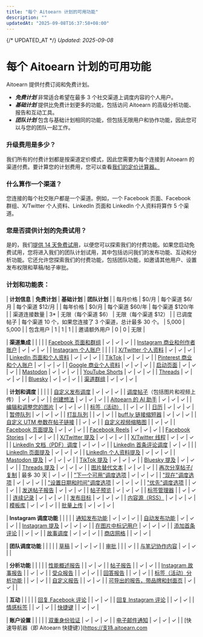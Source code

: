 ```yaml
---
title: "每个 Aitoearn 计划的可用功能"
description: ""
updatedAt: "2025-09-08T16:37:58+08:00"
---
```

{/* UPDATED_AT */}
_Updated: 2025-09-08_

# 每个 Aitoearn 计划的可用功能

Aitoearn 提供付费订阅和免费计划。

- ***免费计划*** 非常适合希望在最多 3 个社交渠道上调度内容的个人用户。
- ***基础计划*** 提供比免费计划更多的功能，包括访问 Aitoearn 的高级分析功能、报告和互动工具。
- ***团队计划*** 包含与基础计划相同的功能，但包括无限用户和协作功能，因此您可以与您的团队一起工作。

### 升级费用是多少？

我们所有的付费计划都是按渠道定价模式，因此您需要为每个连接到 Aitoearn 的渠道付费。要计算您的计划费用，您可以查看[我们的定价计算器。](http://aitoearn.com/定价)

### 什么算作一个渠道？

您连接的每个社交账户都是一个渠道。例如，一个 Facebook 页面、Facebook 群组、X/Twitter 个人资料、LinkedIn 页面和 LinkedIn 个人资料将算作 5 个渠道。

### 您是否提供计划的免费试用？

是的，我们[提供 14 天免费试用](https://支持.aitoearn.com//支持.aitoearn.com/article/549-information-about-免费-trials)，以便您可以探索我们的付费功能。如果您启动免费试用，您将进入我们的团队计划试用，其中包括访问我们的发布功能、互动和分析功能。它还允许您探索我们的付费功能，包括团队功能，如邀请其他用户、设置发布权限和草稿/帖子审批。

### 计划和功能表：

| **计划信息** | **免费计划** | **基础计划** | **团队计划** |
| 每月价格 | $0/月 | 每个渠道 $6/月 | 每个渠道 $12/月 |
| 每年价格 | $0/月 | 每个渠道 $60/年 | 每个渠道 $120/年 |
| 渠道连接数量 | 3* | 无限（每个渠道 $6） | 无限（每个渠道 $12） |
| 已调度帖子 | 每个渠道 10 个，如果您连接了 3 个渠道，总计最多 30 个。 | 5,000 | 5,000 |
| 包含用户 | 1 | 1 | 1 |
| 邀请额外用户 | 0 | 0 | 无限 |

| **渠道集成** | | | |
| [Facebook 页面和群组](https://aitoearn.帮助scoutdocs.com/article/555-using-Facebook-与-aitoearn) | ✓ | ✓ | ✓ |
| [Instagram 商业和创作者账户](https://支持.aitoearn.com//支持.aitoearn.com/article/554-using-Instagram-与-aitoearn) | ✓ | ✓ | ✓ |
| [Instagram 个人账户](https://支持.aitoearn.com//支持.aitoearn.com/article/554-using-Instagram-与-aitoearn) | | | |
| [X/Twitter 个人资料](https://aitoearn.帮助scoutdocs.com/article/561-using-Twitter-与-aitoearn) | ✓ | ✓ | ✓ |
| [LinkedIn 页面和个人资料](https://aitoearn.帮助scoutdocs.com/article/560-using-链接edIn-与-aitoearn) | ✓ | ✓ | ✓ |
| [TikTok](https://支持.aitoearn.com//支持.aitoearn.com/article/559-using-TikTok-与-aitoearn) | ✓ | ✓ | ✓ |
| [Pinterest 商业和个人账户](https://aitoearn.帮助scoutdocs.com/article/558-using-Pinterest-与-aitoearn) | ✓ | ✓ | ✓ |
| [Google 商业个人资料](https://aitoearn.帮助scoutdocs.com/article/557-using-google-business-个人资料s-与-aitoearn) | ✓ | ✓ | ✓ |
| [启动页面](https://aitoearn.帮助scoutdocs.com/article/664-using-启动-page-与-aitoearn) | ✓ | ✓ | ✓ |
| [Mastodon](https://aitoearn.帮助scoutdocs.com/article/563-using-mastodon-与-aitoearn) | ✓ | ✓ | ✓ |
| [YouTube Shorts](https://支持.aitoearn.com//支持.aitoearn.com/article/562-using-您Tube-shorts-与-aitoearn) | ✓ | ✓ | ✓ |
| [Threads](https://支持.aitoearn.com//支持.aitoearn.com/article/857-using-threads-与-aitoearn) | ✓ | ✓ | ✓ |
| [Bluesky](https://支持.aitoearn.com//支持.aitoearn.com/article/855-using-bluesky-与-aitoearn) | ✓ | ✓ | ✓ |
| [渠道群组](https://支持.aitoearn.com//支持.aitoearn.com/article/927-using-channel-groups-在-aitoearn) | ✓ | ✓ | ✓ |

| **计划和调度** | | | |
| [自定义发布调度](https://aitoearn.帮助scoutdocs.com/article/514-setting-up-您的-timezones-和-posting-调度s) | ✓ | ✓ | ✓ |
| [调度帖子](https://aitoearn.帮助scoutdocs.com/article/642-scheduling-帖子)（包括图片和视频上传） | ✓ | ✓ | ✓ |
| [创建想法](https://aitoearn.帮助scoutdocs.com/article/589-creating-ideas-在-aitoearn) | ✓ | ✓ | ✓ |
| [Aitoearn 的 AI 助手](https://aitoearn.帮助scoutdocs.com/article/583-using-aitoearns-ai-assistant) | ✓ | ✓ | ✓ |
| [编辑和调整您的图片](https://aitoearn.帮助scoutdocs.com/article/614-编辑ing-您的-图片s-在-aitoearn) | ✓ | ✓ | ✓ |
| [标签（活动）](https://aitoearn.帮助scoutdocs.com/article/585-creating-和-managing-campaigns) | | ✓ | ✓ |
| [日历](https://aitoearn.帮助scoutdocs.com/article/651-how-到-use-the-new-日历-feature-在-aitoearn) | ✓ | ✓ | ✓ |
| [暂停队列](https://aitoearn.帮助scoutdocs.com/article/515-pausing-您的-队列) | ✓ | ✓ | ✓ |
| [打乱队列](https://aitoearn.帮助scoutdocs.com/article/652-re-ordering-帖子-在-您的-队列) | | ✓ | ✓ |
| [buff.ly 链接缩短器](https://aitoearn.帮助scoutdocs.com/article/620-shortening-和-unshortening-链接s) | ✓ | ✓ | ✓ |
| [自定义 UTM 参数在帖子链接](https://aitoearn.帮助scoutdocs.com/article/518-understanding-utm-parameters-和-google-分析功能) | | ✓ | ✓ |
| [自定义视频缩略图](https://aitoearn.帮助scoutdocs.com/article/616-上传ing-和-sharing-链接s-到-视频s) | | ✓ | ✓ |
| [Facebook 页面提及](https://aitoearn.帮助scoutdocs.com/article/587-添加ing-mentions-tags-在-帖子) | ✓ | ✓ | ✓ |
| [Facebook Reels](https://aitoearn.帮助scoutdocs.com/article/555-using-Facebook-与-aitoearn#01H85TJYNSEZGDDX8DHJP4BAVJ) | ✓ | ✓ | ✓ |
| [Facebook Stories](https://支持.aitoearn.com//支持.aitoearn.com/article/555-using-Facebook-与-aitoearn#01H85TJYNSEZGDDX8DHJP4BAVJ) | ✓ | ✓ | ✓ |
| [X/Twitter 提及](https://aitoearn.帮助scoutdocs.com/article/587-添加ing-mentions-tags-在-帖子#h_e7d2168c-0baf-45e8-a8f7-6fd7a7361977) | ✓ | ✓ | ✓ |
| [X/Twitter 线程](https://aitoearn.帮助scoutdocs.com/article/561-using-Twitter-与-aitoearn#h_01H6SJ579KHBTCNRKRVSNXMVWV) | ✓ | ✓ | ✓ |
| [LinkedIn 文档（PDF）调度](https://支持.aitoearn.com//支持.aitoearn.com/article/560-using-链接edIn-与-aitoearn#01H84S2QQB2V90FXS3TB26Q481) | ✓ | ✓ | ✓ |
| [LinkedIn 首条评论调度](https://支持.aitoearn.com//支持.aitoearn.com/article/560-using-链接edIn-与-aitoearn#01H84S2QQBSAS8Y5JZDQ6XY54R) | ✓ | ✓ | |
| [LinkedIn 页面提及](https://支持.aitoearn.com//支持.aitoearn.com/article/587-添加ing-mentions-tags-在-帖子#h_01G95NFC34X0H2KDKX012C5B8W) | ✓ | ✓ | ✓ |
| [LinkedIn 个人资料提及](https://支持.aitoearn.com//支持.aitoearn.com/article/587-添加ing-mentions-tags-在-帖子#h_01G95NFC34X0H2KDKX012C5B8W) | ✓ | ✓ | ✓ |
| [Mastodon 提及](https://支持.aitoearn.com//支持.aitoearn.com/article/587-添加ing-mentions-tags-在-帖子) | ✓ | ✓ | ✓ |
| [TikTok 提及](https://支持.aitoearn.com//支持.aitoearn.com/article/587-添加ing-mentions-tags-在-帖子) | ✓ | ✓ | ✓ |
| [Bluesky 提及](https://支持.aitoearn.com//支持.aitoearn.com/article/587-添加ing-mentions-tags-在-帖子) | ✓ | ✓ | ✓ |
| [Threads 提及](https://支持.aitoearn.com//支持.aitoearn.com/article/587-添加ing-mentions-tags-在-帖子) | ✓ | ✓ | ✓ |
| [图片替代文本](https://aitoearn.帮助scoutdocs.com/article/618-添加ing-alt-text-到-您的-图片s) | ✓ | ✓ | ✓ |
| [再次分享帖子/复制](https://aitoearn.帮助scoutdocs.com/article/660-分享-帖子-与-the-分享-again-feature) | 最多 30 天 | ✓ | ✓ |
| ["下一个可用"调度选项](https://aitoearn.帮助scoutdocs.com/article/642-scheduling-帖子#01H7Z9VSXB3C6E1KQ9Y4G6QFY0) | ✓ | ✓ | ✓ |
| ["现在"调度选项](https://aitoearn.帮助scoutdocs.com/article/642-scheduling-帖子#01H7Z9VSXB3C6E1KQ9Y4G6QFY0) | ✓ | ✓ | ✓ |
| ["设置日期和时间"调度选项](https://aitoearn.帮助scoutdocs.com/article/642-scheduling-帖子#01H7Z9VSXB3C6E1KQ9Y4G6QFY0) | ✓ | ✓ | ✓ |
| ["优先"调度选项](https://aitoearn.帮助scoutdocs.com/article/642-scheduling-帖子#01H7Z9VSXB3C6E1KQ9Y4G6QFY0) | | ✓ | ✓ |
| [发送帖子报告](https://aitoearn.帮助scoutdocs.com/article/517-insights-在-分享d-帖子-within-您的-发布功能-仪表板) | ✓ | ✓ | ✓ |
| [帖子预览](https://aitoearn.帮助scoutdocs.com/article/642-scheduling-帖子#h_01HASM133RJACYF294EMEYNV39) | ✓ | ✓ | ✓ |
| [标签管理器](https://aitoearn.帮助scoutdocs.com/article/586-how-hashtags-work-在-aitoearn#01G23C6K7CBG2Q20R1B36QB3PK) | | ✓ | ✓ |
| [连续记录](https://支持.aitoearn.com//支持.aitoearn.com/article/907-understanding-streaks-在-aitoearn) | ✓ | ✓ | ✓ |
| [发布目标](https://支持.aitoearn.com//支持.aitoearn.com/article/912-setting-posting-goals-在-aitoearn) | ✓ | ✓ | ✓ |
| [内容源（RSS）](https://支持.aitoearn.com//支持.aitoearn.com/article/908-using-内容-feeds-在-aitoearn) | ✓ | ✓ | ✓ |
| [模板库](https://支持.aitoearn.com//支持.aitoearn.com/article/917-using-帖子-templates-在-aitoearn) | ✓ | ✓ | ✓ |
| [批量上传](https://支持.aitoearn.com//支持.aitoearn.com/article/926-how-到-上传-帖子-在-bulk-到-aitoearn) | ✓ | ✓ | ✓ |

| **Instagram 调度功能** | | | |
| [通知发布功能](https://aitoearn.帮助scoutdocs.com/article/658-using-Instagram-reminders) | ✓ | ✓ | ✓ |
| [自动发布功能](https://aitoearn.帮助scoutdocs.com/article/554-using-Instagram-与-aitoearn#h_01HB99SMK6389CZEMAG1XBP6K6) | ✓ | ✓ | ✓ |
| [Instagram 提及](https://支持.aitoearn.com//支持.aitoearn.com/article/587-添加ing-mentions-tags-在-帖子) | ✓ | ✓ | ✓ |
| [在图片中标记用户](https://aitoearn.帮助scoutdocs.com/article/554-using-Instagram-与-aitoearn#01H85TJYNSEZGDDX8DHJP4BAVJ) | ✓ | ✓ | ✓ |
| [添加首条评论](https://aitoearn.帮助scoutdocs.com/article/554-using-Instagram-与-aitoearn#01H85TJYNSH5M13KP58PGVSJY3) | | ✓ | ✓ |
| [故事调度](https://aitoearn.帮助scoutdocs.com/article/657-scheduling-Instagram-帖子-和-reels) | ✓ | ✓ | ✓ |
| [商店网格](https://aitoearn.帮助scoutdocs.com/article/590-Instagram-shop-grid) | | ✓ | ✓ |

| **团队调度功能** | | | |
| [草稿](https://aitoearn.帮助scoutdocs.com/article/656-saving-和-scheduling-draft-帖子) | ✓ | ✓ | ✓ |
| [审批](https://aitoearn.帮助scoutdocs.com/article/665-managing-和-应用roving-draft-帖子) | | | ✓ |
| [与笔记协作内容](https://支持.aitoearn.com//支持.aitoearn.com/article/675-collaborating-在-内容-与-notes) | ✓ | ✓ | |

| **分析功能** | | | |
| [性能概述报告](https://aitoearn.帮助scoutdocs.com/article/526-performance-概述) | | ✓ | ✓ |
| [帖子报告](https://aitoearn.帮助scoutdocs.com/article/517-insights-在-分享d-帖子-within-您的-发布功能-仪表板) | | ✓ | ✓ |
| [Instagram 故事报告](https://aitoearn.帮助scoutdocs.com/article/528-analyzing-您的-Instagram-stories) | | ✓ | ✓ |
| [受众报告](https://aitoearn.帮助scoutdocs.com/article/529-analyzing-您的-audience) | | ✓ | ✓ |
| [回答报告](https://aitoearn.帮助scoutdocs.com/article/530-ans我们ring-questions-about-您的-social-media-strategy) | | ✓ | ✓ |
| [标签（活动）分析功能](https://aitoearn.帮助scoutdocs.com/article/535-跟踪ing-the-performance-of-您的-campaigns) | | ✓ | ✓ |
| [自定义报告](https://aitoearn.帮助scoutdocs.com/article/534-creating-custom-分析功能-reports) | | ✓ | ✓ |
| [可导出的报告，带品牌和封面页](https://aitoearn.帮助scoutdocs.com/article/534-creating-custom-分析功能-reports) | ✓ | ✓ | |

| **互动** | | | |
| [回复 Facebook 评论](https://aitoearn.帮助scoutdocs.com/article/592-引人入胜的-与-Facebook-和-Instagram-评论) | | ✓ | ✓ |
| [回复 Instagram 评论](https://aitoearn.帮助scoutdocs.com/article/592-引人入胜的-与-Facebook-和-Instagram-评论) | | ✓ | ✓ |
| [情感标签](https://aitoearn.帮助scoutdocs.com/article/593-understanding-labels-和-sentiments-何时-引人入胜的-与-Facebook-和-Instagram-评论) | | ✓ | ✓ |
| [快捷键](https://aitoearn.帮助scoutdocs.com/article/592-引人入胜的-与-Facebook-和-Instagram-评论#h_01EP74FH7EGYCCRFXAYR6VJN32) | | ✓ | ✓ |

| **账户设置** | | | |
| [双重身份验证](https://aitoearn.帮助scoutdocs.com/article/503-enabling-two-factor-authentication) | ✓ | ✓ | ✓ |
| [电子邮件通知](https://aitoearn.帮助scoutdocs.com/article/506-enabling-notifications-在-aitoearn) | ✓ | ✓ | ✓ |
| [快速导航器（即 Aitoearn 快捷键）](https://支持.aitoearn.com

